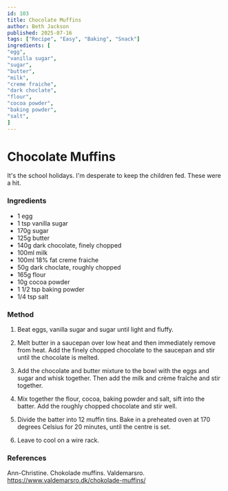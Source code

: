 ```yaml
---
id: 103
title: Chocolate Muffins
author: Beth Jackson
published: 2025-07-16
tags: ["Recipe", "Easy", "Baking", "Snack"]
ingredients: [
"egg",
"vanilla sugar",
"sugar",
"butter",
"milk",
"creme fraiche",
"dark choclate",
"flour",
"cocoa powder",
"baking powder",
"salt",
]
---
```


# Chocolate Muffins

<BlogTextWrapper>

It's the school holidays. I'm desperate to keep the children fed. These were a hit.

</BlogTextWrapper>

<BlogTextWrapper>

### Ingredients

- 1 egg
- 1 tsp vanilla sugar
- 170g sugar
- 125g butter
- 140g dark chocolate, finely chopped
- 100ml milk
- 100ml 18% fat creme fraiche
- 50g dark choclate, roughly chopped
- 165g flour
- 10g cocoa powder
- 1 1/2 tsp baking powder
- 1/4 tsp salt

### Method

1. Beat eggs, vanilla sugar and sugar until light and fluffy.

2. Melt butter in a saucepan over low heat and then immediately remove from heat. Add the finely chopped chocolate to the saucepan and stir until the chocolate is melted.

3. Add the chocolate and butter mixture to the bowl with the eggs and sugar and whisk together. Then add the milk and crème fraîche and stir together.

4. Mix together the flour, cocoa, baking powder and salt, sift into the batter. Add the roughly chopped chocolate and stir well.

5. Divide the batter into 12 muffin tins. Bake in a preheated oven at 170 degrees Celsius for 20 minutes, until the centre is set.

6. Leave to cool on a wire rack.

</BlogTextWrapper>

<BlogTextWrapper>

### References

Ann-Christine. Chokolade muffins. Valdemarsro. https://www.valdemarsro.dk/chokolade-muffins/

</BlogTextWrapper>

<ClickableTags tags={tags} />
